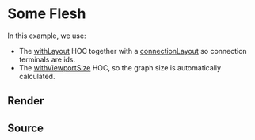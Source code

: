 
# Some Flesh

In this example, we use:

- The [withLayout](/graph/withLayout) HOC together with a [connectionLayout](/graph/withLayout) so connection terminals are ids.
- The [withViewportSize](/graph/withViewportSize) HOC, so the graph size is automatically calculated.

## Render

<Graph />

## Source

<Code code={code} />
